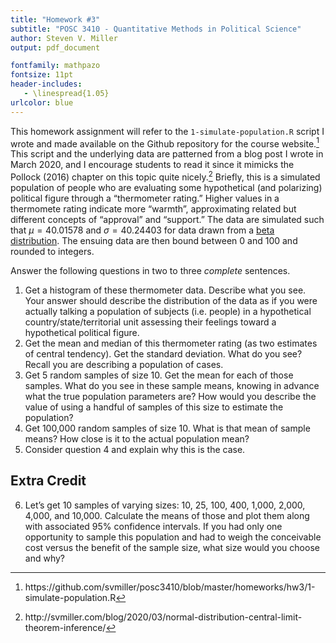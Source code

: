 ```yaml
---
title: "Homework #3"
subtitle: "POSC 3410 - Quantitative Methods in Political Science"
author: Steven V. Miller
output: pdf_document

fontfamily: mathpazo
fontsize: 11pt
header-includes:
   - \linespread{1.05}
urlcolor: blue
---
```


This homework assignment will refer to the `1-simulate-population.R` script I wrote and made available on the Github repository for the course website.[^footnote] This script and the underlying data are patterned from a blog post I wrote in March 2020, and I encourage students to read it since it mimicks the Pollock (2016) chapter on this topic quite nicely.[^blogpost] Briefly, this is a simulated population of people who are evaluating some hypothetical (and polarizing) political figure through a "thermometer rating." Higher values in a thermomete rating indicate more "warmth", approximating related but different concepts of "approval" and "support." The data are simulated such that $\mu = 40.01578$ and $\sigma = 40.24403$ for data drawn from a [beta distribution](http://en.wikipedia.org/wiki/Beta_distribution). The ensuing data are then bound between 0 and 100 and rounded to integers.

Answer the following questions in two to three *complete* sentences.

[^blogpost]: http://svmiller.com/blog/2020/03/normal-distribution-central-limit-theorem-inference/
[^footnote]:  https://github.com/svmiller/posc3410/blob/master/homeworks/hw3/1-simulate-population.R


1. Get a histogram of these thermometer data. Describe what you see. Your answer should describe the distribution of the data as if you were actually talking a population of subjects (i.e. people) in a hypothetical country/state/territorial unit assessing their feelings toward a hypothetical political figure.
2. Get the mean and median of this thermometer rating (as two estimates of central tendency). Get the standard deviation. What do you see? Recall you are describing a population of cases.
3. Get 5 random samples of size 10. Get the mean for each of those samples. What do you see in these sample means, knowing in advance what the true population parameters are? How would you describe the value of using a handful of samples of this size to estimate the population?
4. Get 100,000 random samples of size 10. What is that mean of sample means?  How close is it to the actual population mean? 
5. Consider question 4 and explain why this is the case.

## Extra Credit

6. Let's get 10 samples of varying sizes: 10, 25, 100, 400, 1,000, 2,000, 4,000, and 10,000. Calculate the means of those and plot them along with associated 95% confidence intervals. If you had only one opportunity to sample this population and had to weigh the conceivable cost versus the benefit of the sample size, what size would you choose and why?